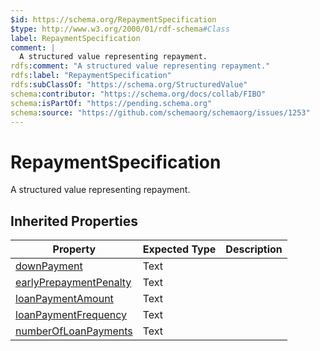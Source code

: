 ```yaml
---
$id: https://schema.org/RepaymentSpecification
$type: http://www.w3.org/2000/01/rdf-schema#Class
label: RepaymentSpecification
comment: |
  A structured value representing repayment.
rdfs:comment: "A structured value representing repayment."
rdfs:label: "RepaymentSpecification"
rdfs:subClassOf: "https://schema.org/StructuredValue"
schema:contributor: "https://schema.org/docs/collab/FIBO"
schema:isPartOf: "https://pending.schema.org"
schema:source: "https://github.com/schemaorg/schemaorg/issues/1253"
---
```


# RepaymentSpecification

A structured value representing repayment.

## Inherited Properties

| Property | Expected Type | Description |
| --- | --- | --- |
| [downPayment](https://schema.org/downPayment) | Text |  |
| [earlyPrepaymentPenalty](https://schema.org/earlyPrepaymentPenalty) | Text |  |
| [loanPaymentAmount](https://schema.org/loanPaymentAmount) | Text |  |
| [loanPaymentFrequency](https://schema.org/loanPaymentFrequency) | Text |  |
| [numberOfLoanPayments](https://schema.org/numberOfLoanPayments) | Text |  |
